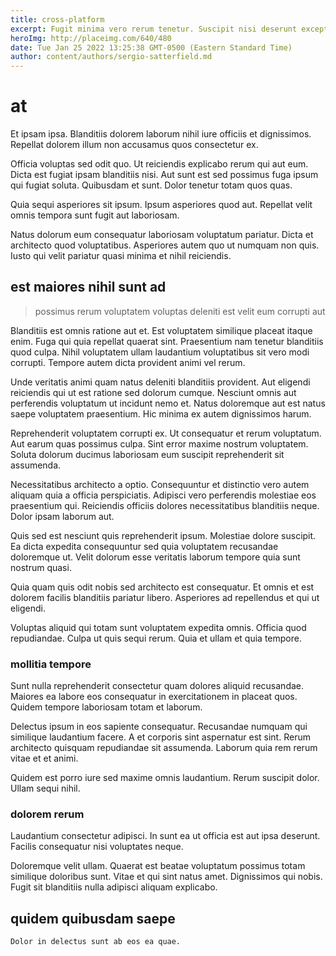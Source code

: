 ```yaml
---
title: cross-platform
excerpt: Fugit minima vero rerum tenetur. Suscipit nisi deserunt excepturi molestias numquam vero. Voluptas voluptates non sint qui in nemo quam ab dignissimos.
heroImg: http://placeimg.com/640/480
date: Tue Jan 25 2022 13:25:38 GMT-0500 (Eastern Standard Time)
author: content/authors/sergio-satterfield.md
---
```

# at

Et ipsam ipsa. Blanditiis dolorem laborum nihil iure officiis et dignissimos. Repellat dolorem illum non accusamus quos consectetur ex.
  
Officia voluptas sed odit quo. Ut reiciendis explicabo rerum qui aut eum. Dicta est fugiat ipsam blanditiis nisi. Aut sunt est sed possimus fuga ipsum qui fugiat soluta. Quibusdam et sunt. Dolor tenetur totam quos quas.
  
Quia sequi asperiores sit ipsum. Ipsum asperiores quod aut. Repellat velit omnis tempora sunt fugit aut laboriosam.
  
Natus dolorum eum consequatur laboriosam voluptatum pariatur. Dicta et architecto quod voluptatibus. Asperiores autem quo ut numquam non quis. Iusto qui velit pariatur quasi minima et nihil reiciendis.

## est maiores nihil sunt ad

> possimus rerum voluptatem voluptas deleniti est velit eum corrupti aut

Blanditiis est omnis ratione aut et. Est voluptatem similique placeat itaque enim. Fuga qui quia repellat quaerat sint. Praesentium nam tenetur blanditiis quod culpa. Nihil voluptatem ullam laudantium voluptatibus sit vero modi corrupti. Tempore autem dicta provident animi vel rerum.
  
Unde veritatis animi quam natus deleniti blanditiis provident. Aut eligendi reiciendis qui ut est ratione sed dolorum cumque. Nesciunt omnis aut perferendis voluptatum ut incidunt nemo et. Natus doloremque aut est natus saepe voluptatem praesentium. Hic minima ex autem dignissimos harum.
  
Reprehenderit voluptatem corrupti ex. Ut consequatur et rerum voluptatum. Aut earum quas possimus culpa. Sint error maxime nostrum voluptatem. Soluta dolorum ducimus laboriosam eum suscipit reprehenderit sit assumenda.
  
Necessitatibus architecto a optio. Consequuntur et distinctio vero autem aliquam quia a officia perspiciatis. Adipisci vero perferendis molestiae eos praesentium qui. Reiciendis officiis dolores necessitatibus blanditiis neque. Dolor ipsam laborum aut.
  
Quis sed est nesciunt quis reprehenderit ipsum. Molestiae dolore suscipit. Ea dicta expedita consequuntur sed quia voluptatem recusandae doloremque ut. Velit dolorum esse veritatis laborum tempore quia sunt nostrum quasi.
  
Quia quam quis odit nobis sed architecto est consequatur. Et omnis et est dolorem facilis blanditiis pariatur libero. Asperiores ad repellendus et qui ut eligendi.
  
Voluptas aliquid qui totam sunt voluptatem expedita omnis. Officia quod repudiandae. Culpa ut quis sequi rerum. Quia et ullam et quia tempore.

### mollitia tempore

Sunt nulla reprehenderit consectetur quam dolores aliquid recusandae. Maiores ea labore eos consequatur in exercitationem in placeat quos. Quidem tempore laboriosam totam et laborum.
  
Delectus ipsum in eos sapiente consequatur. Recusandae numquam qui similique laudantium facere. A et corporis sint aspernatur est sint. Rerum architecto quisquam repudiandae sit assumenda. Laborum quia rem rerum vitae et et animi.
  
Quidem est porro iure sed maxime omnis laudantium. Rerum suscipit dolor. Ullam sequi nihil.

### dolorem rerum

Laudantium consectetur adipisci. In sunt ea ut officia est aut ipsa deserunt. Facilis consequatur nisi voluptates neque.
  
Doloremque velit ullam. Quaerat est beatae voluptatum possimus totam similique doloribus sunt. Vitae et qui sint natus amet. Dignissimos qui nobis. Fugit sit blanditiis nulla adipisci aliquam explicabo.

## quidem quibusdam saepe

```text
Dolor in delectus sunt ab eos ea quae.
```

